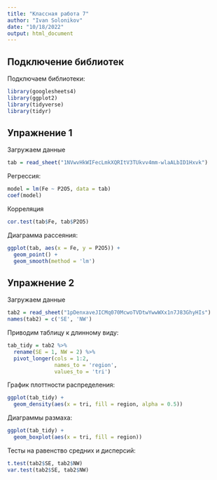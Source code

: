 ```yaml
---
title: "Классная работа 7"
author: "Ivan Solonikov"
date: "10/18/2022"
output: html_document
---
```


## Подключение библиотек
Подключаем библиотеки:
```r
library(googlesheets4)
library(ggplot2)
library(tidyverse)
library(tidyr)
```

## Упражнение 1
Загружаем данные
```r
tab = read_sheet("1NVwvHkWIFecLmkXQRItV3TUkvv4mm-wlaALbID1Hxvk")
```
Регрессия:
```r
model = lm(Fe ~ P2O5, data = tab)
coef(model)
```
Корреляция
```r
cor.test(tab$Fe, tab$P2O5)
```
Диаграмма рассеяния:
```r
ggplot(tab, aes(x = Fe, y = P2O5)) +
  geom_point() + 
  geom_smooth(method = 'lm')
```

## Упражнение 2
Загружаем данные
```r
tab2 = read_sheet("1pDenxaveJICMq070McwoTVDtwYwwWXx1n7J83GhyHIs")
names(tab2) = c('SE', 'NW')
```
Приводим таблицу к длинному виду:
```r
tab_tidy = tab2 %>% 
  rename(SE = 1, NW = 2) %>% 
  pivot_longer(cols = 1:2,
               names_to = 'region',
               values_to = 'tri')
```
График плоттности распределения:
```r
ggplot(tab_tidy) +
  geom_density(aes(x = tri, fill = region, alpha = 0.5))
```
Диаграммы размаха:
```r
ggplot(tab_tidy) +
  geom_boxplot(aes(x = tri, fill = region))
```
Тесты на равенство средних и дисперсий:
```r
t.test(tab2$SE, tab2$NW)
var.test(tab2$SE, tab2$NW)
```




